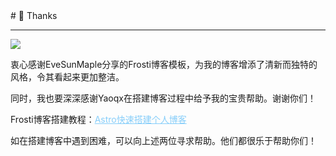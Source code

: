 
<BaseLayout title="感谢">
  <BaseCard title="Thanks">
# 🙏 Thanks

---

![](https://pic.imgdb.cn/item/66f74c8af21886ccc0c11ba3.png)

衷心感谢EveSunMaple分享的<a href="https://github.com/EveSunMaple/Frosti" style="text-decoration: none;">Frosti</a>博客模板，为我的博客增添了清新而独特的风格，令其看起来更加整洁。

同时，我也要深深感谢Yaoqx在搭建博客过程中给予我的宝贵帮助。谢谢你们！

<div class="alert"> Frosti博客搭建教程：<a href="https://yinph.netlify.app/blog/astro%E6%90%AD%E5%BB%BA%E4%B8%AA%E4%BA%BA%E5%8D%9A%E5%AE%A2/" style="color: #87CEFA;">Astro快速搭建个人博客</a> </div>

如在搭建博客中遇到困难，可以向上述两位寻求帮助。他们都很乐于帮助你们！

<div class="grid grid-cols-2 gap-4">
  <LinkCard
    title="EveSunMaple"
    desc="一位“普通”的高中学生"
    url="https://www.saroprock.com/"
    img="https://pic.imgdb.cn/item/66cec70fd9c307b7e94f335c.jpg"
  />
  <LinkCard
    title="Yaoqx"
    desc="一名喜欢躺平的初中生"
    url="https://yaoqx.netlify.app/"
    img="https://pic.imgdb.cn/item/66cec6dfd9c307b7e94f0dfe.jpg"
  />
</div>
  </BaseCard>
</BaseLayout>

